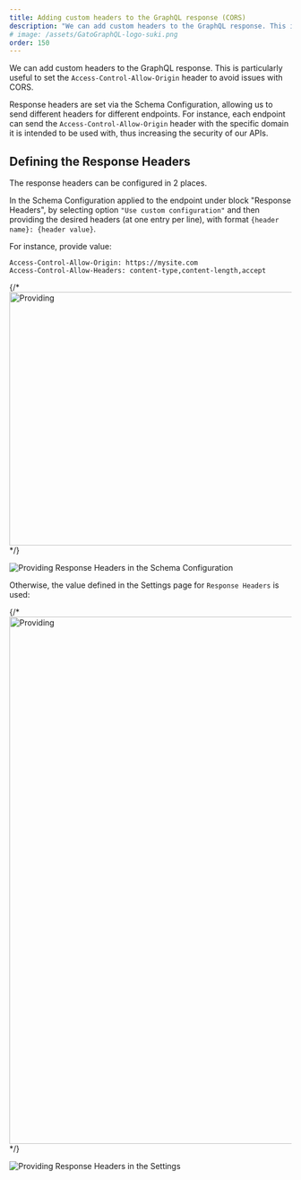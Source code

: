 ```yaml
---
title: Adding custom headers to the GraphQL response (CORS)
description: "We can add custom headers to the GraphQL response. This is particularly useful to set the 'Access-Control-Allow-Origin' header to avoid issues with CORS."
# image: /assets/GatoGraphQL-logo-suki.png
order: 150
---
```


We can add custom headers to the GraphQL response. This is particularly useful to set the `Access-Control-Allow-Origin` header to avoid issues with CORS.

Response headers are set via the Schema Configuration, allowing us to send different headers for different endpoints. For instance, each endpoint can send the `Access-Control-Allow-Origin` header with the specific domain it is intended to be used with, thus increasing the security of our APIs.

## Defining the Response Headers

The response headers can be configured in 2 places.

In the Schema Configuration applied to the endpoint under block "Response Headers", by selecting option `"Use custom configuration"` and then providing the desired headers (at one entry per line), with format `{header name}: {header value}`.

For instance, provide value:

```apacheconf
Access-Control-Allow-Origin: https://mysite.com
Access-Control-Allow-Headers: content-type,content-length,accept
```

{/* <Image
  src=/assets/guides/upstream/schema-configuration-response-headers.png
  width="610"
  height="452"
  alt=Providing Response Headers in the Schema Configuration
  caption=Providing Response Headers in the Schema Configuration
/> */}

![Providing Response Headers in the Schema Configuration](/assets/guides/upstream/schema-configuration-response-headers.png)

Otherwise, the value defined in the Settings page for `Response Headers` is used:

{/* <Image
  src=/assets/guides/upstream/settings-response-headers.png
  width="1024"
  height="940"
  alt=Providing Response Headers in the Settings
  caption=Providing Response Headers in the Settings
/> */}

![Providing Response Headers in the Settings](/assets/guides/upstream/settings-response-headers.png)
